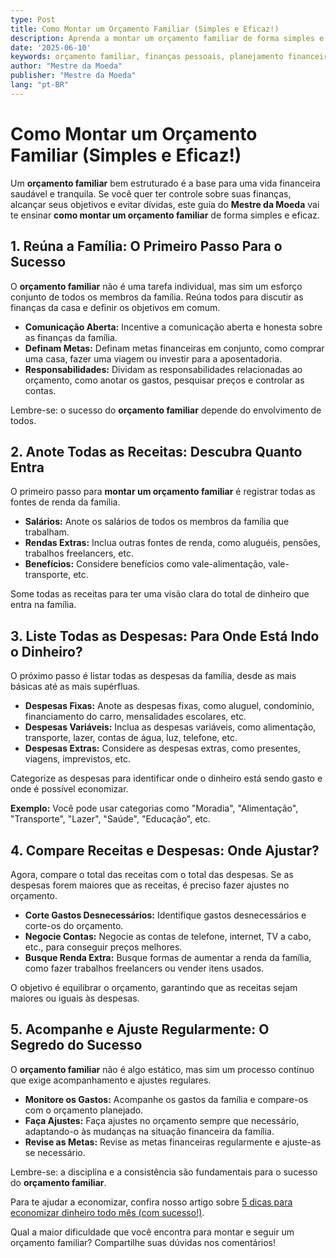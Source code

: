 ```yaml
---
type: Post
title: Como Montar um Orçamento Familiar (Simples e Eficaz!)
description: Aprenda a montar um orçamento familiar de forma simples e eficaz, controle suas finanças e alcance seus objetivos.
date: '2025-06-10'
keywords: orçamento familiar, finanças pessoais, planejamento financeiro, controle financeiro, orçamento doméstico, educação financeira
author: "Mestre da Moeda"
publisher: "Mestre da Moeda"
lang: "pt-BR"
---
```



# Como Montar um Orçamento Familiar (Simples e Eficaz!)

Um **orçamento familiar** bem estruturado é a base para uma vida financeira saudável e tranquila. Se você quer ter controle sobre suas finanças, alcançar seus objetivos e evitar dívidas, este guia do **Mestre da Moeda** vai te ensinar **como montar um orçamento familiar** de forma simples e eficaz.

## 1. Reúna a Família: O Primeiro Passo Para o Sucesso

O **orçamento familiar** não é uma tarefa individual, mas sim um esforço conjunto de todos os membros da família. Reúna todos para discutir as finanças da casa e definir os objetivos em comum.

*   **Comunicação Aberta:** Incentive a comunicação aberta e honesta sobre as finanças da família.
*   **Definam Metas:** Definam metas financeiras em conjunto, como comprar uma casa, fazer uma viagem ou investir para a aposentadoria.
*   **Responsabilidades:** Dividam as responsabilidades relacionadas ao orçamento, como anotar os gastos, pesquisar preços e controlar as contas.

Lembre-se: o sucesso do **orçamento familiar** depende do envolvimento de todos.

## 2. Anote Todas as Receitas: Descubra Quanto Entra

O primeiro passo para **montar um orçamento familiar** é registrar todas as fontes de renda da família.

*   **Salários:** Anote os salários de todos os membros da família que trabalham.
*   **Rendas Extras:** Inclua outras fontes de renda, como aluguéis, pensões, trabalhos freelancers, etc.
*   **Benefícios:** Considere benefícios como vale-alimentação, vale-transporte, etc.

Some todas as receitas para ter uma visão clara do total de dinheiro que entra na família.

<Ad slot="6922916787" />

## 3. Liste Todas as Despesas: Para Onde Está Indo o Dinheiro?

O próximo passo é listar todas as despesas da família, desde as mais básicas até as mais supérfluas.

*   **Despesas Fixas:** Anote as despesas fixas, como aluguel, condomínio, financiamento do carro, mensalidades escolares, etc.
*   **Despesas Variáveis:** Inclua as despesas variáveis, como alimentação, transporte, lazer, contas de água, luz, telefone, etc.
*   **Despesas Extras:** Considere as despesas extras, como presentes, viagens, imprevistos, etc.

Categorize as despesas para identificar onde o dinheiro está sendo gasto e onde é possível economizar.

**Exemplo:** Você pode usar categorias como "Moradia", "Alimentação", "Transporte", "Lazer", "Saúde", "Educação", etc.

## 4. Compare Receitas e Despesas: Onde Ajustar?

Agora, compare o total das receitas com o total das despesas. Se as despesas forem maiores que as receitas, é preciso fazer ajustes no orçamento.

*   **Corte Gastos Desnecessários:** Identifique gastos desnecessários e corte-os do orçamento.
*   **Negocie Contas:** Negocie as contas de telefone, internet, TV a cabo, etc., para conseguir preços melhores.
*   **Busque Renda Extra:** Busque formas de aumentar a renda da família, como fazer trabalhos freelancers ou vender itens usados.

O objetivo é equilibrar o orçamento, garantindo que as receitas sejam maiores ou iguais às despesas.

## 5. Acompanhe e Ajuste Regularmente: O Segredo do Sucesso

O **orçamento familiar** não é algo estático, mas sim um processo contínuo que exige acompanhamento e ajustes regulares.

*   **Monitore os Gastos:** Acompanhe os gastos da família e compare-os com o orçamento planejado.
*   **Faça Ajustes:** Faça ajustes no orçamento sempre que necessário, adaptando-o às mudanças na situação financeira da família.
*   **Revise as Metas:** Revise as metas financeiras regularmente e ajuste-as se necessário.

Lembre-se: a disciplina e a consistência são fundamentais para o sucesso do **orçamento familiar**.

Para te ajudar a economizar, confira nosso artigo sobre [5 dicas para economizar dinheiro todo mês (com sucesso!)](/posts/1-economizar-dinheiro-todo-mes).

Qual a maior dificuldade que você encontra para montar e seguir um orçamento familiar? Compartilhe suas dúvidas nos comentários!